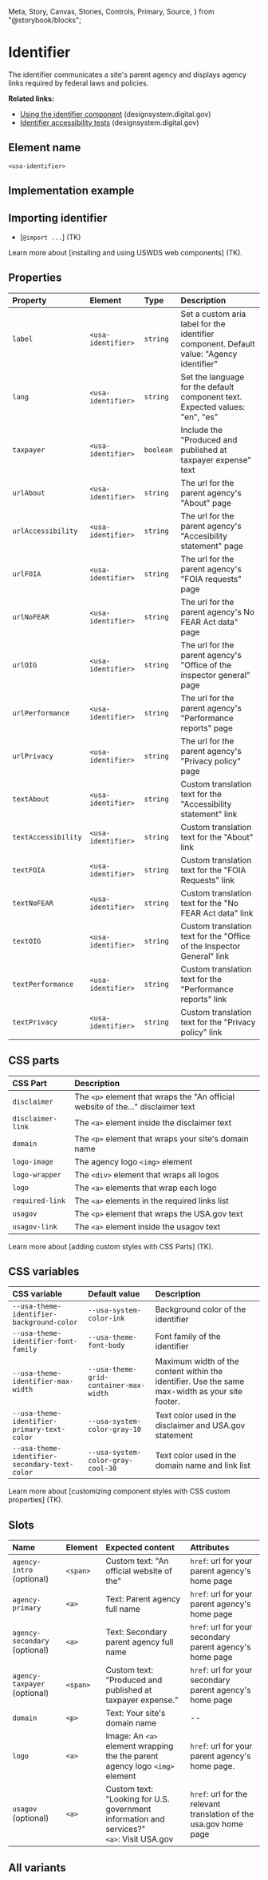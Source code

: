   Meta,
  Story,
  Canvas,
  Stories,
  Controls,
  Primary,
  Source,
} from "@storybook/blocks";

# Identifier

The identifier communicates a site's parent agency and displays agency links required by federal laws and policies.

**Related links:**

- [Using the identifier component](https://designsystem.digital.gov/components/identifier/) (designsystem.digital.gov)
- [Identifier accessibility tests](https://designsystem.digital.gov/components/identifier/accessibility-tests) (designsystem.digital.gov)

## Element name

`<usa-identifier>`

## Implementation example

<Canvas of={IdentifierStories.Default} />

## Importing identifier

- [`@import ...`] (TK)

Learn more about [installing and using USWDS web components] (TK).

## Properties

| Property            | Element            | Type      | Description                                                                              |
| :------------------ | :----------------- | :-------- | :--------------------------------------------------------------------------------------- |
| `label`             | `<usa-identifier>` | `string`  | Set a custom aria label for the identifier component. Default value: "Agency identifier" |
| `lang`              | `<usa-identifier>` | `string`  | Set the language for the default component text. Expected values: "en", "es"             |
| `taxpayer`          | `<usa-identifier>` | `boolean` | Include the "Produced and published at taxpayer expense" text                            |
| `urlAbout`          | `<usa-identifier>` | `string`  | The url for the parent agency's "About" page                                             |
| `urlAccessibility`  | `<usa-identifier>` | `string`  | The url for the parent agency's "Accesibility statement" page                            |
| `urlFOIA`           | `<usa-identifier>` | `string`  | The url for the parent agency's "FOIA requests" page                                     |
| `urlNoFEAR`         | `<usa-identifier>` | `string`  | The url for the parent agency's No FEAR Act data" page                                   |
| `urlOIG`            | `<usa-identifier>` | `string`  | The url for the parent agency's "Office of the inspector general" page                   |
| `urlPerformance`    | `<usa-identifier>` | `string`  | The url for the parent agency's "Performance reports" page                               |
| `urlPrivacy`        | `<usa-identifier>` | `string`  | The url for the parent agency's "Privacy policy" page                                    |
| `textAbout`         | `<usa-identifier>` | `string`  | Custom translation text for the "Accessibility statement" link                           |
| `textAccessibility` | `<usa-identifier>` | `string`  | Custom translation text for the "About" link                                             |
| `textFOIA`          | `<usa-identifier>` | `string`  | Custom translation text for the "FOIA Requests" link                                     |
| `textNoFEAR`        | `<usa-identifier>` | `string`  | Custom translation text for the "No FEAR Act data" link                                  |
| `textOIG`           | `<usa-identifier>` | `string`  | Custom translation text for the "Office of the Inspector General" link                   |
| `textPerformance`   | `<usa-identifier>` | `string`  | Custom translation text for the "Performance reports" link                               |
| `textPrivacy`       | `<usa-identifier>` | `string`  | Custom translation text for the "Privacy policy" link                                    |

## CSS parts

| CSS Part          | Description                                                                      |
| :---------------- | :------------------------------------------------------------------------------- |
| `disclaimer`      | The `<p>` element that wraps the "An official website of the..." disclaimer text |
| `disclaimer-link` | The `<a>` element inside the disclaimer text                                     |
| `domain`          | The `<p>` element that wraps your site's domain name                             |
| `logo-image`      | The agency logo `<img>` element                                                  |
| `logo-wrapper`    | The `<div>` element that wraps all logos                                         |
| `logo`            | The `<a>` elements that wrap each logo                                           |
| `required-link`   | The `<a>` elements in the required links list                                    |
| `usagov`          | The `<p>` element that wraps the USA.gov text                                    |
| `usagov-link`     | The `<a>` element inside the usagov text                                         |

Learn more about [adding custom styles with CSS Parts] (TK).

## CSS variables

| CSS variable                                  | Default value                          | Description                                                                                     |
| :-------------------------------------------- | :------------------------------------- | :---------------------------------------------------------------------------------------------- |
| `--usa-theme-identifier-background-color`     | `--usa-system-color-ink`               | Background color of the identifier                                                              |
| `--usa-theme-identifier-font-family`          | `--usa-theme-font-body`                | Font family of the identifier                                                                   |
| `--usa-theme-identifier-max-width`            | `--usa-theme-grid-container-max-width` | Maximum width of the content within the identifier. Use the same max-width as your site footer. |
| `--usa-theme-identifier-primary-text-color`   | `--usa-system-color-gray-10`           | Text color used in the disclaimer and USA.gov statement                                         |
| `--usa-theme-identifier-secondary-text-color` | `--usa-system-color-gray-cool-30`      | Text color used in the domain name and link list                                                |

Learn more about [customizing component styles with CSS custom properties] (TK).

## Slots

| Name                          | Element  | Expected content                                                                                | Attributes                                                        |
| :---------------------------- | :------- | :---------------------------------------------------------------------------------------------- | :---------------------------------------------------------------- |
| `agency-intro` (optional)     | `<span>` | Custom text: "An official website of the"                                                       | `href`: url for your parent agency's home page                    |
| `agency-primary`              | `<a>`    | Text: Parent agency full name                                                                   | `href`: url for your parent agency's home page                    |
| `agency-secondary` (optional) | `<a>`    | Text: Secondary parent agency full name                                                         | `href`: url for your secondary parent agency's home page          |
| `agency-taxpayer` (optional)  | `<span>` | Custom text: "Produced and published at taxpayer expense."                                      | `href`: url for your secondary parent agency's home page          |
| `domain`                      | `<p>`    | Text: Your site's domain name                                                                   | --                                                                |
| `logo`                        | `<a>`    | Image: An `<a>` element wrapping the the parent agency logo `<img>` element                     | `href`: url for your parent agency's home page.                   |
| `usagov` (optional)           | `<a>`    | Custom text: "Looking for U.S. government information and services?" <br/> `<a>`: Visit USA.gov | `href`: url for the relevant translation of the usa.gov home page |

## All variants

<Stories />
